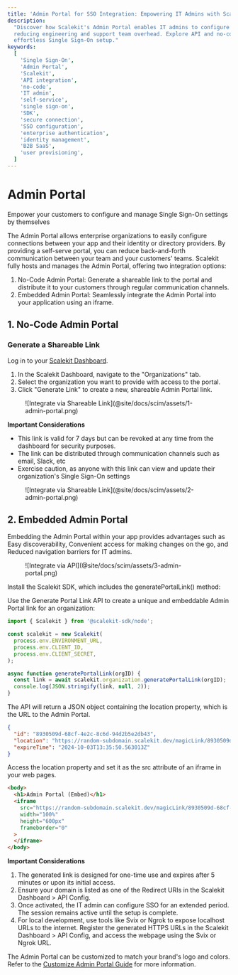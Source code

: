 ```yaml
---
title: 'Admin Portal for SSO Integration: Empowering IT Admins with Scalekit'
description:
  "Discover how Scalekit's Admin Portal enables IT admins to configure Single Sign-On independently,
  reducing engineering and support team overhead. Explore API and no-code integration options for
  effortless Single Sign-On setup."
keywords:
  [
    'Single Sign-On',
    'Admin Portal',
    'Scalekit',
    'API integration',
    'no-code',
    'IT admin',
    'self-service',
    'single sign-on',
    'SDK',
    'secure connection',
    'SSO configuration',
    'enterprise authentication',
    'identity management',
    'B2B SaaS',
    'user provisioning',
  ]
---
```



# Admin Portal

<Subtitle>
  Empower your customers to configure and manage Single Sign-On settings by themselves
</Subtitle>

The Admin Portal allows enterprise organizations to easily configure connections between your app
and their identity or directory providers. By providing a self-serve portal, you can reduce
back-and-forth communication between your team and your customers' teams. Scalekit fully hosts and
manages the Admin Portal, offering two integration options:

1. No-Code Admin Portal: Generate a shareable link to the portal and distribute it to your customers
   through regular communication channels.
2. Embedded Admin Portal: Seamlessly integrate the Admin Portal into your application using an
   iframe.

## 1. No-Code Admin Portal

### Generate a Shareable Link

Log in to your [Scalekit Dashboard](https://app.scalekit.com/).

1. In the Scalekit Dashboard, navigate to the "Organizations" tab.
2. Select the organization you want to provide with access to the portal.
3. Click "Generate Link" to create a new, shareable Admin Portal link.

<figure>![Integrate via Shareable Link](@site/docs/scim/assets/1-admin-portal.png)</figure>

**Important Considerations**

- This link is valid for 7 days but can be revoked at any time from the dashboard for security
  purposes.
- The link can be distributed through communication channels such as email, Slack, etc
- Exercise caution, as anyone with this link can view and update their organization's Single Sign-On
  settings

<figure>![Integrate via Shareable Link](@site/docs/scim/assets/2-admin-portal.png)</figure>

## 2. Embedded Admin Portal

Embedding the Admin Portal within your app provides advantages such as Easy discoverability,
Convenient access for making changes on the go, and Reduced navigation barriers for IT admins.

<figure>![Integrate via API](@site/docs/scim/assets/3-admin-portal.png)</figure>

Install the Scalekit SDK, which includes the <SimpleCode>generatePortalLink()</SimpleCode> method:

<InstallSDK />

Use the Generate Portal Link API to create a unique and embeddable Admin Portal link for an
organization:

<CodeWithHeader title="Generate Portal Link">

<Tabs groupId="tech-stack" queryString>
<TabItem value="nodejs" label="Node.js">

```javascript showLineNumbers
import { Scalekit } from '@scalekit-sdk/node';

const scalekit = new Scalekit(
  process.env.ENVIRONMENT_URL,
  process.env.CLIENT_ID,
  process.env.CLIENT_SECRET,
);

async function generatePortalLink(orgID) {
  const link = await scalekit.organization.generatePortalLink(orgID);
  console.log(JSON.stringify(link, null, 2));
}
```

</TabItem>
</Tabs>

</CodeWithHeader>

The API will return a JSON object containing the <SimpleCode>location</SimpleCode> property, which
is the URL to the Admin Portal.

<CodeWithHeader title="Generate Portal Link (Response Object)">

```json
{
  "id": "8930509d-68cf-4e2c-8c6d-94d2b5e2db43",
  "location": "https://random-subdomain.scalekit.dev/magicLink/8930509d-68cf-4e2c-8c6d-94d2b5e2db43",
  "expireTime": "2024-10-03T13:35:50.563013Z"
}
```

</CodeWithHeader>

Access the <SimpleCode>location</SimpleCode> property and set it as the <SimpleCode>src</SimpleCode>
attribute of an iframe in your web pages.

<CodeWithHeader title="Embed Admin Portal in an Iframe">

```html
<body>
  <h1>Admin Portal (Embed)</h1>
  <iframe
    src="https://random-subdomain.scalekit.dev/magicLink/8930509d-68cf-4e2c-8c6d-94d2b5e2db43"
    width="100%"
    height="600px"
    frameborder="0"
  >
  </iframe>
</body>
```

</CodeWithHeader>

**Important Considerations**

1. The generated link is designed for one-time use and expires after 5 minutes or upon its initial
   access.
2. Ensure your domain is listed as one of the Redirect URIs in the Scalekit Dashboard > API Config.
3. Once activated, the IT admin can configure SSO for an extended period. The session remains active
   until the setup is complete.
4. For local development, use tools like Svix or Ngrok to expose localhost URLs to the internet.
   Register the generated HTTPS URLs in the Scalekit Dashboard > API Config, and access the webpage
   using the Svix or Ngrok URL.

The Admin Portal can be customized to match your brand's logo and colors. Refer to the
[Customize Admin Portal Guide](/sso/domain-and-theme-customization) for more information.
